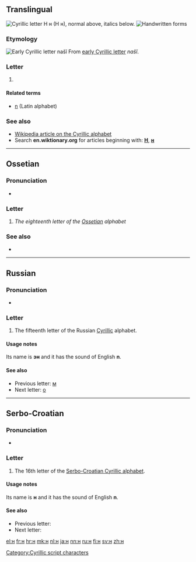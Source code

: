 {{Cyrillic character info|hex=43d|name=CYRILLIC SMALL LETTER EN}}
{{also|Appendix:Variations of "h"|Appendix:Variations of "n"}}
==Translingual==
[[Image:Cyrillic N.png|thumb|right|Cyrillic letter '''Н н''' (''Н н''), normal above, italics below.]]
[[File:15-Russian alphabet-Н н.svg|thumb|Handwritten forms]]
===Etymology===
[[Image:Early Cyrillic letter Nashi.png|Early Cyrillic letter ''našĭ'']]
From [[w:Early Cyrillic alphabet|early Cyrillic letter]] ''našĭ''.

===Letter===
{{head|mul|letter|lower case||upper case|Н}}

# {{non-gloss definition|Cyrillic small letter en}}

====Related terms====
* [[n]] (Latin alphabet)

===See also===
* [[w:Cyrillic alphabet|Wikipedia article on the Cyrillic alphabet]]
* Search '''en.wiktionary.org''' for articles beginning with: '''[http://en.wiktionary.org/w/index.php?title=Special%3AAllpages&from=%D0%9D&namespace=0 Н]''', '''[http://en.wiktionary.org/w/index.php?title=Special%3AAllpages&from=%D0%BD&namespace=0 н]'''

----

==Ossetian==

===Pronunciation===
* {{qualifier|phoneme}} {{IPA|/n/|lang=os}}

===Letter===
{{head|os|letter|sc=Cyrl|upper case|Н}}

# ''The eighteenth letter of the [[Ossetian]] alphabet''

===See also===
* {{list:Cyrillic script letters/os}}

----

==Russian==

===Pronunciation===
* {{qualifier|phoneme}} {{IPA|/n/|lang=ru}}

===Letter===
{{head|ru|letter|lower case||upper case|Н}}

# The fifteenth letter of the Russian [[Cyrillic]] alphabet.

====Usage notes====
Its name is '''эн''' {{IPAchar|(ɛn)}} and it has the sound of English '''n'''.

====See also====
* Previous letter: [[м#Russian|м]]
* Next letter: [[о#Russian|о]]

----

==Serbo-Croatian==
{{attention|sh}}

===Pronunciation===
* {{qualifier|phoneme}} {{IPA|/n/|lang=sh}}

===Letter===
{{head|sh|letter|lower case||upper case|Н}}

# The 16th letter of the [[Serbo-Croatian Cyrillic alphabet]].

====Usage notes====
Its name is '''н''' and it has the sound of English '''n'''.

====See also====
* Previous letter: {{l|sh|м}}
* Next letter: {{l|sh|њ}}

[[Category:Cyrillic script characters]]

[[el:н]]
[[fr:н]]
[[hr:н]]
[[mk:н]]
[[nl:н]]
[[ja:н]]
[[nn:н]]
[[ru:н]]
[[fi:н]]
[[sv:н]]
[[zh:н]]
